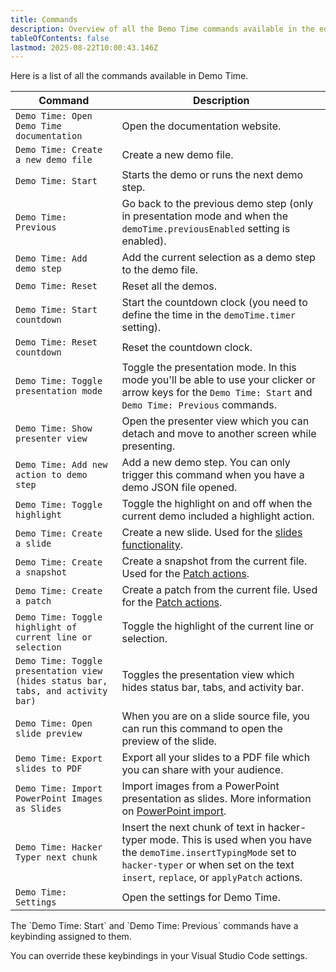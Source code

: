 ```yaml
---
title: Commands
description: Overview of all the Demo Time commands available in the editor.
tableOfContents: false
lastmod: 2025-08-22T10:00:43.146Z
---
```



Here is a list of all the commands available in Demo Time.

| Command | Description |
| --- | --- |
| `Demo Time: Open Demo Time documentation` | Open the documentation website. |
| `Demo Time: Create a new demo file` | Create a new demo file. |
| `Demo Time: Start` | Starts the demo or runs the next demo step. |
| `Demo Time: Previous` | Go back to the previous demo step (only in presentation mode and when the `demoTime.previousEnabled` setting is enabled). |
| `Demo Time: Add demo step` | Add the current selection as a demo step to the demo file. |
| `Demo Time: Reset` | Reset all the demos. |
| `Demo Time: Start countdown` | Start the countdown clock (you need to define the time in the `demoTime.timer` setting). |
| `Demo Time: Reset countdown` | Reset the countdown clock. |
| `Demo Time: Toggle presentation mode` | Toggle the presentation mode. In this mode you'll be able to use your clicker or arrow keys for the `Demo Time: Start` and `Demo Time: Previous` commands. |
| `Demo Time: Show presenter view` | Open the presenter view which you can detach and move to another screen while presenting. |
| `Demo Time: Add new action to demo step` | Add a new demo step. You can only trigger this command when you have a demo JSON file opened. |
| `Demo Time: Toggle highlight` | Toggle the highlight on and off when the current demo included a highlight action. |
| `Demo Time: Create a slide` | Create a new slide. Used for the [slides functionality](/slides/). |
| `Demo Time: Create a snapshot` | Create a snapshot from the current file. Used for the [Patch actions](/actions/patch/). |
| `Demo Time: Create a patch` | Create a patch from the current file. Used for the [Patch actions](/actions/patch/). |
| `Demo Time: Toggle highlight of current line or selection` | Toggle the highlight of the current line or selection. |
| `Demo Time: Toggle presentation view (hides status bar, tabs, and activity bar)` | Toggles the presentation view which hides status bar, tabs, and activity bar. |
| `Demo Time: Open slide preview` | When you are on a slide source file, you can run this command to open the preview of the slide. |
| `Demo Time: Export slides to PDF` | Export all your slides to a PDF file which you can share with your audience. |
| `Demo Time: Import PowerPoint Images as Slides` | Import images from a PowerPoint presentation as slides. More information on [PowerPoint import](/slides/powerpoint-import/). |
| `Demo Time: Hacker Typer next chunk` | Insert the next chunk of text in hacker-typer mode. This is used when you have the `demoTime.insertTypingMode` set to `hacker-typer` or when set on the text `insert`, `replace`, or `applyPatch` actions. |
| `Demo Time: Settings` | Open the settings for Demo Time. |

<Aside>
The `Demo Time: Start` and `Demo Time: Previous` commands have a keybinding assigned to them.

You can override these keybindings in your Visual Studio Code settings.
</Aside>

